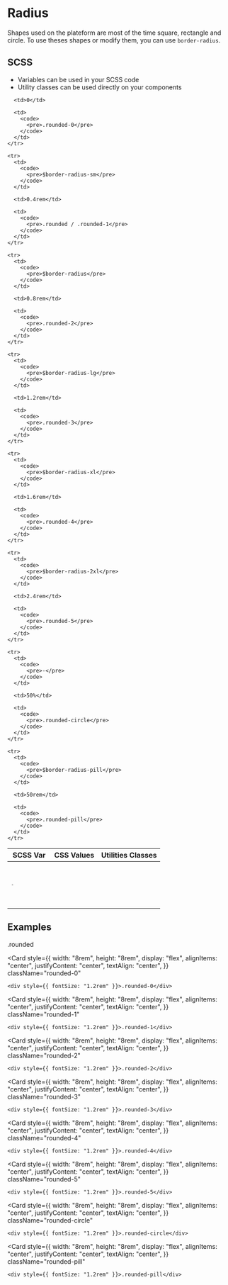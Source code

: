 
<Meta title="Design Tokens/Radius" />

<style>
  {`
  .card {
    border: 0 !important;
  }
  `}
</style>

# Radius

Shapes used on the plateform are most of the time square, rectangle and circle. To use theses shapes or modify them, you can use `border-radius`.

## SCSS

*   Variables can be used in your SCSS code
*   Utility classes can be used directly on your components

<table>
  <thead>
    <tr>
      <th>SCSS Var</th>
      <th>CSS Values</th>
      <th>Utilities Classes</th>
    </tr>
  </thead>

  <tbody>
    <tr>
      <td>
        <code>
          <pre>-</pre>
        </code>
      </td>

      <td>0</td>

      <td>
        <code>
          <pre>.rounded-0</pre>
        </code>
      </td>
    </tr>

    <tr>
      <td>
        <code>
          <pre>$border-radius-sm</pre>
        </code>
      </td>

      <td>0.4rem</td>

      <td>
        <code>
          <pre>.rounded / .rounded-1</pre>
        </code>
      </td>
    </tr>

    <tr>
      <td>
        <code>
          <pre>$border-radius</pre>
        </code>
      </td>

      <td>0.8rem</td>

      <td>
        <code>
          <pre>.rounded-2</pre>
        </code>
      </td>
    </tr>

    <tr>
      <td>
        <code>
          <pre>$border-radius-lg</pre>
        </code>
      </td>

      <td>1.2rem</td>

      <td>
        <code>
          <pre>.rounded-3</pre>
        </code>
      </td>
    </tr>

    <tr>
      <td>
        <code>
          <pre>$border-radius-xl</pre>
        </code>
      </td>

      <td>1.6rem</td>

      <td>
        <code>
          <pre>.rounded-4</pre>
        </code>
      </td>
    </tr>

    <tr>
      <td>
        <code>
          <pre>$border-radius-2xl</pre>
        </code>
      </td>

      <td>2.4rem</td>

      <td>
        <code>
          <pre>.rounded-5</pre>
        </code>
      </td>
    </tr>

    <tr>
      <td>
        <code>
          <pre>-</pre>
        </code>
      </td>

      <td>50%</td>

      <td>
        <code>
          <pre>.rounded-circle</pre>
        </code>
      </td>
    </tr>

    <tr>
      <td>
        <code>
          <pre>$border-radius-pill</pre>
        </code>
      </td>

      <td>50rem</td>

      <td>
        <code>
          <pre>.rounded-pill</pre>
        </code>
      </td>
    </tr>
  </tbody>
</table>

## Examples

<div class="card flex-row align-items-center gap-16">
  <Card
    style={{
     width: "8rem",
     height: "8rem",
     display: "flex",
     alignItems: "center",
     justifyContent: "center",
     textAlign: "center",
    }}
    className="rounded"
  >
    <div style={{ fontSize: "1.2rem" }}>.rounded</div>
  </Card>

  <Card
    style={{
     width: "8rem",
     height: "8rem",
     display: "flex",
     alignItems: "center",
     justifyContent: "center",
     textAlign: "center",
    }}
    className="rounded-0"
  >
    <div style={{ fontSize: "1.2rem" }}>.rounded-0</div>
  </Card>

  <Card
    style={{
     width: "8rem",
     height: "8rem",
     display: "flex",
     alignItems: "center",
     justifyContent: "center",
     textAlign: "center",
    }}
    className="rounded-1"
  >
    <div style={{ fontSize: "1.2rem" }}>.rounded-1</div>
  </Card>

  <Card
    style={{
     width: "8rem",
     height: "8rem",
     display: "flex",
     alignItems: "center",
     justifyContent: "center",
     textAlign: "center",
    }}
    className="rounded-2"
  >
    <div style={{ fontSize: "1.2rem" }}>.rounded-2</div>
  </Card>

  <Card
    style={{
     width: "8rem",
     height: "8rem",
     display: "flex",
     alignItems: "center",
     justifyContent: "center",
     textAlign: "center",
    }}
    className="rounded-3"
  >
    <div style={{ fontSize: "1.2rem" }}>.rounded-3</div>
  </Card>

  <Card
    style={{
     width: "8rem",
     height: "8rem",
     display: "flex",
     alignItems: "center",
     justifyContent: "center",
     textAlign: "center",
    }}
    className="rounded-4"
  >
    <div style={{ fontSize: "1.2rem" }}>.rounded-4</div>
  </Card>

  <Card
    style={{
     width: "8rem",
     height: "8rem",
     display: "flex",
     alignItems: "center",
     justifyContent: "center",
     textAlign: "center",
    }}
    className="rounded-5"
  >
    <div style={{ fontSize: "1.2rem" }}>.rounded-5</div>
  </Card>

  <Card
    style={{
     width: "8rem",
     height: "8rem",
     display: "flex",
     alignItems: "center",
     justifyContent: "center",
     textAlign: "center",
    }}
    className="rounded-circle"
  >
    <div style={{ fontSize: "1.2rem" }}>.rounded-circle</div>
  </Card>

  <Card
    style={{
     width: "8rem",
     height: "8rem",
     display: "flex",
     alignItems: "center",
     justifyContent: "center",
     textAlign: "center",
    }}
    className="rounded-pill"
  >
    <div style={{ fontSize: "1.2rem" }}>.rounded-pill</div>
  </Card>
</div>
